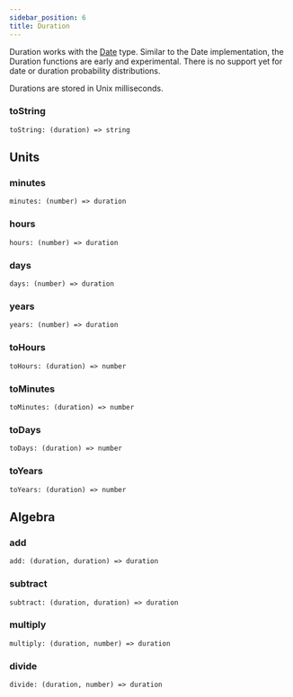 ```yaml
---
sidebar_position: 6
title: Duration
---
```


Duration works with the [Date](/docs/Api/Date) type. Similar to the Date implementation, the Duration functions are early and experimental. There is no support yet for date or duration probability distributions.

Durations are stored in Unix milliseconds.


<TOCInline toc={toc} />

### toString

```
toString: (duration) => string
```

## Units

### minutes

```
minutes: (number) => duration
```

### hours

```
hours: (number) => duration
```

### days

```
days: (number) => duration
```

### years

```
years: (number) => duration
```

### toHours

```
toHours: (duration) => number
```

### toMinutes

```
toMinutes: (duration) => number
```

### toDays

```
toDays: (duration) => number
```

### toYears

```
toYears: (duration) => number
```

## Algebra

### add

```
add: (duration, duration) => duration
```

### subtract

```
subtract: (duration, duration) => duration
```

### multiply

```
multiply: (duration, number) => duration
```

### divide

```
divide: (duration, number) => duration
```
